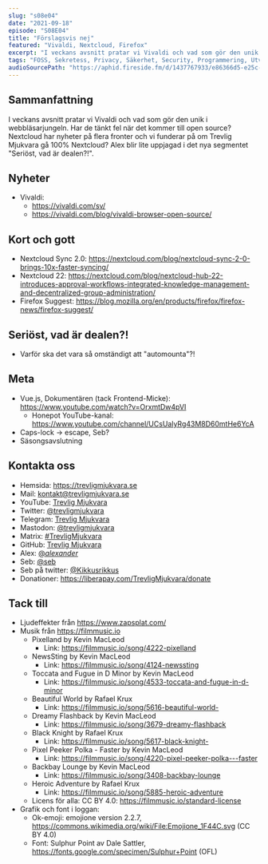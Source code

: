 ```yaml
---
slug: "s08e04"
date: "2021-09-18"
episode: "S08E04"
title: "Förslagsvis nej"
featured: "Vivaldi, Nextcloud, Firefox"
excerpt: "I veckans avsnitt pratar vi Vivaldi och vad som gör den unik i webbläsarjungeln. Har de tänkt fel när det kommer till open source? Nextcloud har nyheter på flera fronter och vi funderar på om Trevlig Mjukvara gå 100% Nextcloud? Alex blir lite uppjagad i det nya segmentet."
tags: "FOSS, Sekretess, Privacy, Säkerhet, Security, Programmering, Utveckling, Mjukvara, Technology, Linux, Open Source, Vivaldi, Nextcloud, Firefox Suggest, Firefox"
audioSourcePath: "https://aphid.fireside.fm/d/1437767933/e86366d5-e25c-4aab-9a13-33b7144ac160/8d41cbef-cabf-454e-b62d-9f608c2bc645.mp3"
---
```


## Sammanfattning

I veckans avsnitt pratar vi Vivaldi och vad som gör den unik i webbläsarjungeln. Har de tänkt fel när det kommer till open source? Nextcloud har nyheter på flera fronter och vi funderar på om Trevlig Mjukvara gå 100% Nextcloud? Alex blir lite uppjagad i det nya segmentet "Seriöst, vad är dealen?!".

## Nyheter

- Vivaldi:
  - https://vivaldi.com/sv/
  - https://vivaldi.com/blog/vivaldi-browser-open-source/

## Kort och gott

- Nextcloud Sync 2.0: https://nextcloud.com/blog/nextcloud-sync-2-0-brings-10x-faster-syncing/
- Nextcloud 22: https://nextcloud.com/blog/nextcloud-hub-22-introduces-approval-workflows-integrated-knowledge-management-and-decentralized-group-administration/
- Firefox Suggest: https://blog.mozilla.org/en/products/firefox/firefox-news/firefox-suggest/

## Seriöst, vad är dealen?!

- Varför ska det vara så omständigt att "automounta"?!

## Meta

- Vue.js, Dokumentären (tack Frontend-Micke): https://www.youtube.com/watch?v=OrxmtDw4pVI
  - Honepot YouTube-kanal: https://www.youtube.com/channel/UCsUalyRg43M8D60mtHe6YcA
- Caps-lock -> escape, Seb?
- Säsongsavslutning

## Kontakta oss

- Hemsida: https://trevligmjukvara.se
- Mail: kontakt@trevligmjukvara.se
- YouTube: [Trevlig Mjukvara](https://www.youtube.com/channel/UCRVmpkj-XM6UhUCjGiL3hhQ)
- Twitter: [@trevligmjukvara](https://twitter.com/trevligmjukvara)
- Telegram: [Trevlig Mjukvara](https://t.me/trevligmjukvara)
- Mastodon: [@trevligmjukvara](https://fikaverse.club/@trevligmjukvara)
- Matrix: [#TrevligMjukvara](https://matrix.to/#/%23TrevligMjukvara:matrix.org)
- GitHub: [Trevlig Mjukvara](https://github.com/trevligmjukvara)
- Alex: [@_alexander_](https://mastodon.online/@_alexander_)
- Seb: [@seb](https://social.gelotte.dev/@seb)
- Seb på twitter: [@Kikkusrikkus](https://twitter.com/Kikkusrikkus)
- Donationer: https://liberapay.com/TrevligMjukvara/donate

## Tack till

- Ljudeffekter från https://www.zapsplat.com/
- Musik från https://filmmusic.io
  - Pixelland by Kevin MacLeod
    - Link: https://filmmusic.io/song/4222-pixelland
  - NewsSting by Kevin MacLeod
    - Link: https://filmmusic.io/song/4124-newssting
  - Toccata and Fugue in D Minor by Kevin MacLeod
    - Link: https://filmmusic.io/song/4533-toccata-and-fugue-in-d-minor
  - Beautiful World by Rafael Krux
    - Link: https://filmmusic.io/song/5616-beautiful-world-
  - Dreamy Flashback by Kevin MacLeod
    - Link: https://filmmusic.io/song/3679-dreamy-flashback
  - Black Knight by Rafael Krux
    - Link: https://filmmusic.io/song/5617-black-knight-
  - Pixel Peeker Polka - Faster by Kevin MacLeod
    - Link: https://filmmusic.io/song/4220-pixel-peeker-polka---faster
  - Backbay Lounge by Kevin MacLeod
    - Link: https://filmmusic.io/song/3408-backbay-lounge
  - Heroic Adventure by Rafael Krux
    - Link: https://filmmusic.io/song/5885-heroic-adventure
  - Licens för alla: CC BY 4.0: https://filmmusic.io/standard-license
- Grafik och font i loggan:
  - Ok-emoji: emojione version 2.2.7, https://commons.wikimedia.org/wiki/File:Emojione_1F44C.svg (CC BY 4.0)
  - Font: Sulphur Point av Dale Sattler, https://fonts.google.com/specimen/Sulphur+Point (OFL)
